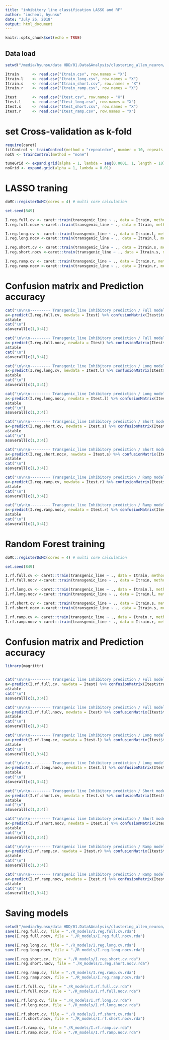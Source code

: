 ```yaml
---
title: "inhibitory line classification LASSO and RF"
author: "incheol, hyunsu"
date: "July 26, 2018"
output: html_document
---
```


```r
knitr::opts_chunk$set(echo = TRUE)
```

## Data load

```r
setwd("/media/hyunsu/data HDD/01.Data&Analysis/clustering_allen_neuron/Data_prep/divided_data")

Itrain		<- read.csv("Itrain.csv", row.names = "X")
Itrain.l	<- read.csv("Itrain_long.csv", row.names = "X")
Itrain.s	<- read.csv("Itrain_short.csv", row.names = "X")
Itrain.r	<- read.csv("Itrain_ramp.csv", row.names = "X")

Itest		<- read.csv("Itest.csv", row.names = "X")
Itest.l		<- read.csv("Itest_long.csv", row.names = "X")
Itest.s		<- read.csv("Itest_short.csv", row.names = "X")
Itest.r		<- read.csv("Itest_ramp.csv", row.names = "X")
```


# set Cross-validation as k-fold
```r
require(caret)
fitControl <- trainControl(method = "repeatedcv", number = 10, repeats = 5)
noCV <- trainControl(method = "none")

tuneGrid <- expand.grid(alpha = 1, lambda = seq(0.0001, 1, length = 10))
noGrid <- expand.grid(alpha = 1, lambda = 0.01)
```

# LASSO traning
```r
doMC::registerDoMC(cores = 4) # multi core calculation

set.seed(849)

I.reg.full.cv <- caret::train(transgenic_line ~ ., data = Itrain, method = "glmnet", trControl = fitControl, tuneGrid = tuneGrid)
I.reg.full.nocv <-caret::train(transgenic_line ~ ., data = Itrain, method = "glmnet", trControl = noCV, tuneGrid = noGrid)

I.reg.long.cv <- caret::train(transgenic_line ~ ., data = Itrain.l, method = "glmnet", trControl = fitControl, tuneGrid = tuneGrid)
I.reg.long.nocv <-caret::train(transgenic_line ~ ., data = Itrain.l, method = "glmnet", trControl = noCV, tuneGrid = noGrid)

I.reg.short.cv <- caret::train(transgenic_line ~ ., data = Itrain.s, method = "glmnet", trControl = fitControl, tuneGrid = tuneGrid)
I.reg.short.nocv <-caret::train(transgenic_line ~ ., data = Itrain.s, method = "glmnet", trControl = noCV, tuneGrid = noGrid)

I.reg.ramp.cv <- caret::train(transgenic_line ~ ., data = Itrain.r, method = "glmnet", trControl = fitControl, tuneGrid = tuneGrid)
I.reg.ramp.nocv <-caret::train(transgenic_line ~ ., data = Itrain.r, method = "glmnet", trControl = noCV, tuneGrid = noGrid)
```

# Confusion matrix and Prediction accuracy
```r


cat("\n\n\n--------- Transgenic_line Inhibitory prediction / Full model / LASSO with CV ----------\n")
a<-predict(I.reg.full.cv, newdata = Itest) %>% confusionMatrix(Itest$transgenic_line)
a$table
cat("\n")
a$overall[c(1,3:4)]

cat("\n\n\n--------- Transgenic_line Inhibitory prediction / Full model / LASSO without CV ----------\n")
a<-predict(I.reg.full.nocv, newdata = Itest) %>% confusionMatrix(Itest$transgenic_line)
a$table
cat("\n")
a$overall[c(1,3:4)]

cat("\n\n\n--------- Transgenic_line Inhibitory prediction / Long model / LASSO with CV ----------\n")
a<-predict(I.reg.long.cv, newdata = Itest.l) %>% confusionMatrix(Itest$transgenic_line)
a$table
cat("\n")
a$overall[c(1,3:4)]

cat("\n\n\n--------- Transgenic_line Inhibitory prediction / Long model / LASSO without CV ----------\n")
a<-predict(I.reg.long.nocv, newdata = Itest.l) %>% confusionMatrix(Itest$transgenic_line)
a$table
cat("\n")
a$overall[c(1,3:4)]

cat("\n\n\n--------- Transgenic_line Inhibitory prediction / Short model / LASSO with CV ----------\n")
a<-predict(I.reg.short.cv, newdata = Itest.s) %>% confusionMatrix(Itest$transgenic_line)
a$table
cat("\n")
a$overall[c(1,3:4)]

cat("\n\n\n--------- Transgenic_line Inhibitory prediction / Short model / LASSO without CV ----------\n")
a<-predict(I.reg.short.nocv, newdata = Itest.s) %>% confusionMatrix(Itest$transgenic_line)
a$table
cat("\n")
a$overall[c(1,3:4)]

cat("\n\n\n--------- Transgenic_line Inhibitory prediction / Ramp model / LASSO with CV ----------\n")
a<-predict(I.reg.ramp.cv, newdata = Itest.r) %>% confusionMatrix(Itest$transgenic_line)
a$table
cat("\n")
a$overall[c(1,3:4)]

cat("\n\n\n--------- Transgenic_line Inhibitory prediction / Ramp model / LASSO without CV ----------\n")
a<-predict(I.reg.ramp.nocv, newdata = Itest.r) %>% confusionMatrix(Itest$transgenic_line)
a$table
cat("\n")
a$overall[c(1,3:4)]


```


# Random Forest training
```r
doMC::registerDoMC(cores = 4) # multi core calculation

set.seed(849)

I.rf.full.cv <- caret::train(transgenic_line ~ ., data = Itrain, method = "rf", trControl = fitControl)
I.rf.full.nocv <-caret::train(transgenic_line ~ ., data = Itrain, method = "rf", trControl = noCV)

I.rf.long.cv <- caret::train(transgenic_line ~ ., data = Itrain.l, method = "rf", trControl = fitControl)
I.rf.long.nocv <-caret::train(transgenic_line ~ ., data = Itrain.l, method = "rf", trControl = noCV)

I.rf.short.cv <- caret::train(transgenic_line ~ ., data = Itrain.s, method = "rf", trControl = fitControl)
I.rf.short.nocv <-caret::train(transgenic_line ~ ., data = Itrain.s, method = "rf", trControl = noCV)

I.rf.ramp.cv <- caret::train(transgenic_line ~ ., data = Itrain.r, method = "rf", trControl = fitControl)
I.rf.ramp.nocv <-caret::train(transgenic_line ~ ., data = Itrain.r, method = "rf", trControl = noCV)

```


# Confusion matrix and Prediction accuracy
```r
library(magrittr)


cat("\n\n\n--------- Transgenic line Inhibitory prediction / Full model / RANDOM FOREST with CV ----------\n")
a<-predict(I.rf.full.cv, newdata = Itest) %>% confusionMatrix(Itest$transgenic_line)
a$table
cat("\n")
a$overall[c(1,3:4)]

cat("\n\n\n--------- Transgenic line Inhibitory prediction / Full model / RANDOM FOREST without CV ----------\n")
a<-predict(I.rf.full.nocv, newdata = Itest) %>% confusionMatrix(Itest$transgenic_line)
a$table
cat("\n")
a$overall[c(1,3:4)]

cat("\n\n\n--------- Transgenic line Inhibitory prediction / Long model / RANDOM FOREST with CV ----------\n")
a<-predict(I.rf.long.cv, newdata = Itest.l) %>% confusionMatrix(Itest$transgenic_line)
a$table
cat("\n")
a$overall[c(1,3:4)]

cat("\n\n\n--------- Transgenic line Inhibitory prediction / Long model / RANDOM FOREST without CV ----------\n")
a<-predict(I.rf.long.nocv, newdata = Itest.l) %>% confusionMatrix(Itest$transgenic_line)
a$table
cat("\n")
a$overall[c(1,3:4)]

cat("\n\n\n--------- Transgenic line Inhibitory prediction / Short model / RANDOM FOREST with CV ----------\n")
a<-predict(I.rf.short.cv, newdata = Itest.s) %>% confusionMatrix(Itest$transgenic_line)
a$table
cat("\n")
a$overall[c(1,3:4)]

cat("\n\n\n--------- Transgenic line Inhibitory prediction / Short model / RANDOM FOREST without CV ----------\n")
a<-predict(I.rf.short.nocv, newdata = Itest.s) %>% confusionMatrix(Itest$transgenic_line)
a$table
cat("\n")
a$overall[c(1,3:4)]

cat("\n\n\n--------- Transgenic line Inhibitory prediction / Ramp model / RANDOM FOREST with CV ----------\n")
a<-predict(I.rf.ramp.cv, newdata = Itest.r) %>% confusionMatrix(Itest$transgenic_line)
a$table
cat("\n")
a$overall[c(1,3:4)]

cat("\n\n\n--------- Transgenic line Inhibitory prediction / Ramp model / RANDOM FOREST without CV ----------\n")
a<-predict(I.rf.ramp.nocv, newdata = Itest.r) %>% confusionMatrix(Itest$transgenic_line)
a$table
cat("\n")
a$overall[c(1,3:4)]
```

# Saving models
```r
setwd("/media/hyunsu/data HDD/01.Data&Analysis/clustering_allen_neuron/lasso_rf")
save(I.reg.full.cv, file = "./R_models/I.reg.full.cv.rda")
save(I.reg.full.nocv, file = "./R_models/I.reg.full.nocv.rda")

save(I.reg.long.cv, file = "./R_models/I.reg.long.cv.rda")
save(I.reg.long.nocv, file = "./R_models/I.reg.long.nocv.rda")

save(I.reg.short.cv, file = "./R_models/I.reg.short.cv.rda")
save(I.reg.short.nocv, file = "./R_models/I.reg.short.nocv.rda")

save(I.reg.ramp.cv, file = "./R_models/I.reg.ramp.cv.rda")
save(I.reg.ramp.nocv, file = "./R_models/I.reg.ramp.nocv.rda")

save(I.rf.full.cv, file = "./R_models/I.rf.full.cv.rda")
save(I.rf.full.nocv, file = "./R_models/I.rf.full.nocv.rda")

save(I.rf.long.cv, file = "./R_models/I.rf.long.cv.rda")
save(I.rf.long.nocv, file = "./R_models/I.rf.long.nocv.rda")

save(I.rf.short.cv, file = "./R_models/I.rf.short.cv.rda")
save(I.rf.short.nocv, file = "./R_models/I.rf.short.nocv.rda")

save(I.rf.ramp.cv, file = "./R_models/I.rf.ramp.cv.rda")
save(I.rf.ramp.nocv, file = "./R_models/I.rf.ramp.nocv.rda")

```